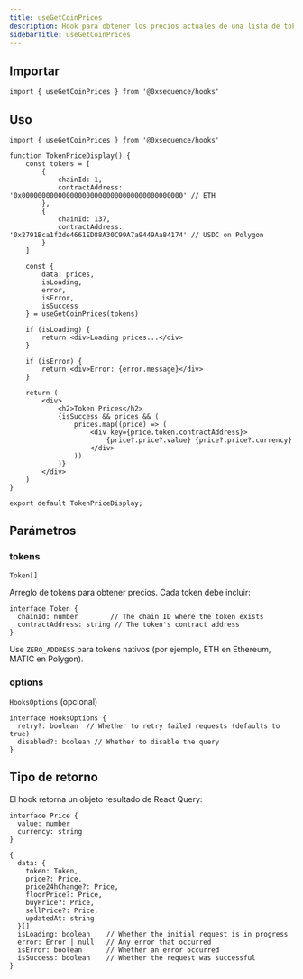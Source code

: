 ```yaml
---
title: useGetCoinPrices
description: Hook para obtener los precios actuales de una lista de tokens
sidebarTitle: useGetCoinPrices
---
```


## Importar

```tsx
import { useGetCoinPrices } from '@0xsequence/hooks'
```

## Uso

```tsx
import { useGetCoinPrices } from '@0xsequence/hooks'

function TokenPriceDisplay() {
    const tokens = [
        {
            chainId: 1,
            contractAddress: '0x0000000000000000000000000000000000000000' // ETH
        },
        {
            chainId: 137,
            contractAddress: '0x2791Bca1f2de4661ED88A30C99A7a9449Aa84174' // USDC on Polygon
        }
    ]

    const {
        data: prices,
        isLoading,
        error,
        isError,
        isSuccess
    } = useGetCoinPrices(tokens)

    if (isLoading) {
        return <div>Loading prices...</div>
    }

    if (isError) {
        return <div>Error: {error.message}</div>
    }

    return (
        <div>
            <h2>Token Prices</h2>
            {isSuccess && prices && (
                prices.map((price) => (
                    <div key={price.token.contractAddress}>
                        {price?.price?.value} {price?.price?.currency}
                    </div>
                ))
            )}
        </div>
    )
}

export default TokenPriceDisplay;
```

## Parámetros

### tokens
`Token[]`

Arreglo de tokens para obtener precios. Cada token debe incluir:

```tsx
interface Token {
  chainId: number        // The chain ID where the token exists
  contractAddress: string // The token's contract address
}
```

Use `ZERO_ADDRESS` para tokens nativos (por ejemplo, ETH en Ethereum, MATIC en Polygon).

### options
`HooksOptions` (opcional)

```tsx
interface HooksOptions {
  retry?: boolean  // Whether to retry failed requests (defaults to true)
  disabled?: boolean // Whether to disable the query
}
```

## Tipo de retorno
El hook retorna un objeto resultado de React Query:

```tsx
interface Price {
  value: number
  currency: string
}

{
  data: {
    token: Token,
    price?: Price,
    price24hChange?: Price,
    floorPrice?: Price,
    buyPrice?: Price,
    sellPrice?: Price,
    updatedAt: string
  }[]
  isLoading: boolean    // Whether the initial request is in progress
  error: Error | null   // Any error that occurred
  isError: boolean      // Whether an error occurred
  isSuccess: boolean    // Whether the request was successful
}
```
